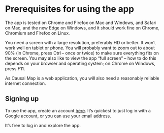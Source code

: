 #  Prerequisites for using the app

The app is tested on Chrome and Firefox on Mac and Windows, and Safari on Mac, and the new Edge on Windows, and it should work fine on Chrome, Chromium and Firefox on Linux. 

You need a screen with a large resolution, preferably HD or better. It won’t work well on tablet or phone. You will probably want to zoom out to about 90% (in Chrome, press Ctrl – once or twice) to make sure everything fits on the screen. You may also like to view the app "full screen" – how to do this depends on your browser and operating system; on Chrome on Windows, press F11.

As Causal Map is a web application, you will also need a reasonably reliable internet connection.


## Signing up

To use the app, create an account [here](https://causalmap.shinyapps.io/CausalMap2/). It's quickest to just log in with a Google account, or you can use your email address.

It's free to log in and explore the app. 

